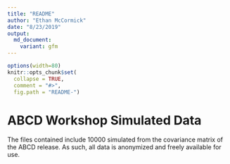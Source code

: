 ```yaml
---
title: "README"
author: "Ethan McCormick"
date: "8/23/2019"
output:
  md_document:
    variant: gfm
---
```


<!-- README.md is generated from README.Rmd. Please edit that file -->

```r
options(width=80)
knitr::opts_chunk$set(
  collapse = TRUE,
  comment = "#>",
  fig.path = "README-")
```

# ABCD Workshop Simulated Data

The files contained include 10000 simulated from the covariance matrix of the ABCD release. As such, all data is anonymized and freely available for use.
